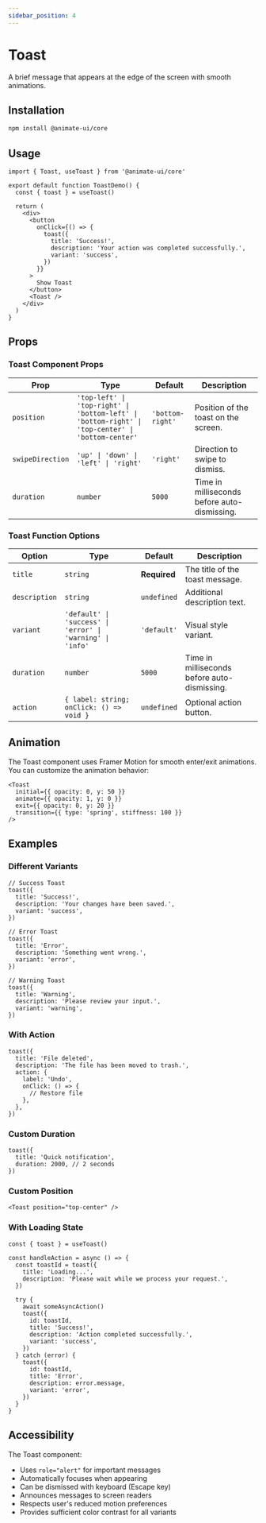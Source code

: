 ```yaml
---
sidebar_position: 4
---
```


<MDXLayout />

# Toast

A brief message that appears at the edge of the screen with smooth animations.

## Installation

```bash
npm install @animate-ui/core
```

## Usage

```tsx
import { Toast, useToast } from '@animate-ui/core'

export default function ToastDemo() {
  const { toast } = useToast()

  return (
    <div>
      <button
        onClick={() => {
          toast({
            title: 'Success!',
            description: 'Your action was completed successfully.',
            variant: 'success',
          })
        }}
      >
        Show Toast
      </button>
      <Toast />
    </div>
  )
}
```

## Props

### Toast Component Props

| Prop | Type | Default | Description |
|------|------|---------|-------------|
| `position` | `'top-left' \| 'top-right' \| 'bottom-left' \| 'bottom-right' \| 'top-center' \| 'bottom-center'` | `'bottom-right'` | Position of the toast on the screen. |
| `swipeDirection` | `'up' \| 'down' \| 'left' \| 'right'` | `'right'` | Direction to swipe to dismiss. |
| `duration` | `number` | `5000` | Time in milliseconds before auto-dismissing. |

### Toast Function Options

| Option | Type | Default | Description |
|--------|------|---------|-------------|
| `title` | `string` | **Required** | The title of the toast message. |
| `description` | `string` | `undefined` | Additional description text. |
| `variant` | `'default' \| 'success' \| 'error' \| 'warning' \| 'info'` | `'default'` | Visual style variant. |
| `duration` | `number` | `5000` | Time in milliseconds before auto-dismissing. |
| `action` | `{ label: string; onClick: () => void }` | `undefined` | Optional action button. |

## Animation

The Toast component uses Framer Motion for smooth enter/exit animations. You can customize the animation behavior:

```tsx
<Toast
  initial={{ opacity: 0, y: 50 }}
  animate={{ opacity: 1, y: 0 }}
  exit={{ opacity: 0, y: 20 }}
  transition={{ type: 'spring', stiffness: 100 }}
/>
```

## Examples

### Different Variants

```tsx
// Success Toast
toast({
  title: 'Success!',
  description: 'Your changes have been saved.',
  variant: 'success',
})

// Error Toast
toast({
  title: 'Error',
  description: 'Something went wrong.',
  variant: 'error',
})

// Warning Toast
toast({
  title: 'Warning',
  description: 'Please review your input.',
  variant: 'warning',
})
```

### With Action

```tsx
toast({
  title: 'File deleted',
  description: 'The file has been moved to trash.',
  action: {
    label: 'Undo',
    onClick: () => {
      // Restore file
    },
  },
})
```

### Custom Duration

```tsx
toast({
  title: 'Quick notification',
  duration: 2000, // 2 seconds
})
```

### Custom Position

```tsx
<Toast position="top-center" />
```

### With Loading State

```tsx
const { toast } = useToast()

const handleAction = async () => {
  const toastId = toast({
    title: 'Loading...',
    description: 'Please wait while we process your request.',
  })

  try {
    await someAsyncAction()
    toast({
      id: toastId,
      title: 'Success!',
      description: 'Action completed successfully.',
      variant: 'success',
    })
  } catch (error) {
    toast({
      id: toastId,
      title: 'Error',
      description: error.message,
      variant: 'error',
    })
  }
}
```

## Accessibility

The Toast component:
- Uses `role="alert"` for important messages
- Automatically focuses when appearing
- Can be dismissed with keyboard (Escape key)
- Announces messages to screen readers
- Respects user's reduced motion preferences
- Provides sufficient color contrast for all variants 